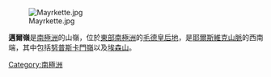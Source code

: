 [[Image:Mayrkette.jpg|thumb]]

{{coord|72|11|S|2|22|E|display=title}}

'''邁爾嶺'''是[[南極洲|南極洲]]的山嶺，位於[[東部南極洲|東部南極洲]]的[[毛德皇后地|毛德皇后地]]，是[[耶爾斯維克山脈|耶爾斯維克山脈]]的西南端，其中包括[[努普斯卡門嶺|努普斯卡門嶺]]以及[[埃森山|埃森山]]。

{{Antarctica-geo-stub}}
[[Category:南極洲|Category:南極洲]]